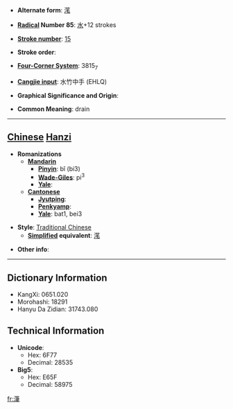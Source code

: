 * '''Alternate form''': [[滗]]

* '''[[Wiktionary:Chinese radical index| Radical]] Number 85''': [[Wiktionary:Chinese radical index 水|水]]+12 strokes

* '''[[Wiktionary:Chinese total strokes index|Stroke number]]''': [[Wiktionary:Chinese total strokes index 15|15]]

* '''Stroke order''': 

* '''[[Wiktionary:Chinese four corner index|Four-Corner System]]''': 3815<sub>7</sub>

* '''[[Wiktionary:Chinese Cangjie index|Cangjie input]]''': 水竹中手 (EHLQ)

* '''Graphical Significance and Origin''': 

* '''Common Meaning''': drain

----

== [[Chinese]] [[Hanzi]] ==

* '''Romanizations'''
** '''[[Mandarin]]'''
*** '''[[Pinyin]]''': bǐ (bi3)
*** '''[[Wade-Giles]]''': pi<sup>3</sup>
*** '''[[Yale]]''': 
** '''[[Cantonese]]'''
*** '''[[Jyutping]]''':
*** '''[[Penkyamp]]''': 
*** '''[[Yale]]''': bat1, bei3

* '''Style''': [[Traditional Chinese]] 
** '''[[Simplified Chinese|Simplified]] equivalent''': [[滗]]

* '''Other info''': 

----

== Dictionary Information ==

* KangXi: 0651.020
* Morohashi: 18291
* Hanyu Da Zidian: 31743.080

== Technical Information ==

* '''Unicode''':
** Hex: 6F77
** Decimal: 28535
* '''Big5''':
** Hex: E65F
** Decimal: 58975

[[fr:潷]]